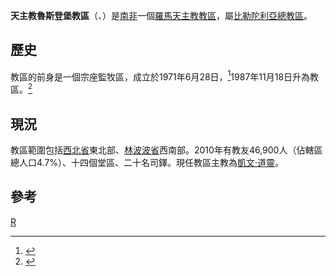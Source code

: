 {{Infobox Roman Catholic diocese
|Roman Catholic Diocese of = 天主教魯斯登堡教區
|Latin name of diocese = Dioecesis Rustenburgensis
|image = 
|caption = 
|location = [[南非|南非]]
|territory = 西北省東北部、林波波省西南部
|population = 46,900

|rite = 拉丁禮
|patron = 
|province = 比勒陀利亞

|established = 1971年
|cathedral = 贖世主主教座堂
|副主教座堂 =
|leadership = 主教
|website = 
|教宗= 
|metropolitan =
|ordinary = 凱文·道靈

|coadjutor bishop = 
|emeritus = 
}}
'''天主教魯斯登堡教區'''（{{lang-la|Dioecesis Rustenburgensis}}、{{lang-en|Roman Catholic Diocese of Rustenburg}}）是[[南非|南非]]一個[[羅馬天主教|羅馬天主教]][[教區|教區]]，屬[[天主教比勒陀利亞總教區|比勒陀利亞總教區]]。

==歷史==
教區的前身是一個宗座監牧區，成立於1971年6月28日，<ref>{{Cite web |url=http://www.vatican.va/holy_father/paul_vi/apost_constitutions/documents/hf_p-vi_apc_19710628_rustenburgensis_lt.html |title=成立宗座監牧區的宗座憲令 |access-date=2014-01-22 |archive-date=2014-02-03 |archive-url=https://web.archive.org/web/20140203152157/http://www.vatican.va/holy_father/paul_vi/apost_constitutions/documents/hf_p-vi_apc_19710628_rustenburgensis_lt.html |dead-url=no }}</ref>1987年11月18日升為教區。<ref>{{Cite web |url=http://www.vatican.va/holy_father/john_paul_ii/apost_constitutions/documents/hf_jp-ii_apc_19871118_rustenburgensis_lt.html |title=升為教區的宗座憲令 |access-date=2014-01-22 |archive-date=2014-05-16 |archive-url=https://web.archive.org/web/20140516234454/http://www.vatican.va/holy_father/john_paul_ii/apost_constitutions/documents/hf_jp-ii_apc_19871118_rustenburgensis_lt.html |dead-url=no }}</ref>

==現況==
教區範圍包括[[西北省_(南非)|西北省]]東北部、[[林波波省|林波波省]]西南部。2010年有教友46,900人（佔轄區總人口4.7%）、十四個堂區、二十名司鐸。現任教區主教為[[凱文·道靈|凱文·道靈]]。

==參考==
{{reflist}}

{{南非天主教教區}}
[[Category:南非天主教教區|R]]